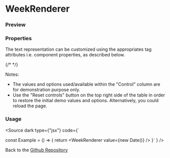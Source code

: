 
<Meta of={WeekRendererStories} name="WeekRenderer Documentation"  />

# WeekRenderer

<Description of={WeekRendererStories} />

### Preview

<Primary />

### Properties

The text representation can be customized using the appropriates tag attributes i.e. component properties, as described below.

<Controls of={WeekRendererStories.Playground} />
{/* <ArgTypes of={WeekRendererStories} sort="requiredFirst" /> */}

Notes:

- The values and options used/available within the "Control" column are for demonstration purpose only.
- Use the "Reset controls" button on the top right side of the table in order to restore the initial demo values and options. Alternatively, you could reload the page.

### Usage

<Source dark type={"jsx"} code={`

const Example = () => {
    return <WeekRenderer value={new Date()} />
}`
} />

Back to the [Github Repository](https://github.com/khatastroffik/react-text-renderer-components)
